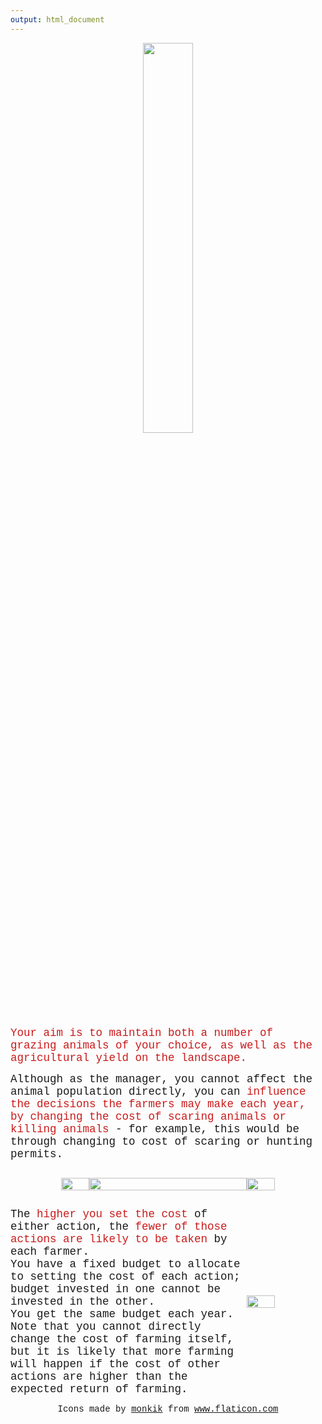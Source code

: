 ```yaml
---
output: html_document
---
```

<div style="text-align: center">
<img src="GMSEGAME_logo_only.jpg" width="40%"><br>
</div>

<span style="font-family: Courier New; font-size: 1.25em">
<span style="color:#ca1b1b;">Your aim is to maintain both a number of grazing animals of your choice, as well as the agricultural yield on the landscape.</span>

<span style="font-family: Courier New; font-size: 1.25em">
Although as the manager, you cannot affect the animal population directly, you can <span style="color:#ca1b1b;">influence the decisions the farmers may make each year, by changing the cost of scaring animals or killing animals</span> - for example, this would be through changing to cost of scaring or hunting permits. 
</span>

<div style="display: flex; text-align: center; align-items: center; align: center;">

<div style="width: 25%; text-align: right;">
<img src="hunt_icon.jpg" width="60%">
</div>

<div style="width: 50%;">
<img src="budget_allocation2.jpg" width="100%">
</div>

<div style="width: 25%; text-align: left;">
<img src="scarecrow_icon.jpg" width="60%">
</div>

</div>

<div style="display: flex; text-align: center; align-items: center;">

<div style="width: 75%; text-align: left;">
<span style="font-family: Courier New; font-size: 1.25em">
The <span style="color:#ca1b1b;">higher you set the cost</span> of either action, the <span style="color:#ca1b1b;">fewer of those actions are likely to be taken</span> by each farmer. <br>
You have a fixed budget to allocate to setting the cost of each action; budget invested in one cannot be invested in the other. <br>
You get the same budget each year.</span><br>
<span style="font-family: Courier New; font-size: 1.25em">
Note that you cannot directly change the cost of farming itself, but it is likely that more farming will happen if the cost of other actions are higher than the expected return of farming.</span>
</div>

<div style="width: 25%; text-align: left;">
<img src="crop_icon.jpg" width="60%">
</div>

</div>

<div style="text-align: center; font-family: Courier New;">Icons made by <a href="https://www.flaticon.com/authors/monkik" title="monkik">monkik</a> from <a href="https://www.flaticon.com/" title="Flaticon">www.flaticon.com</a></div>


